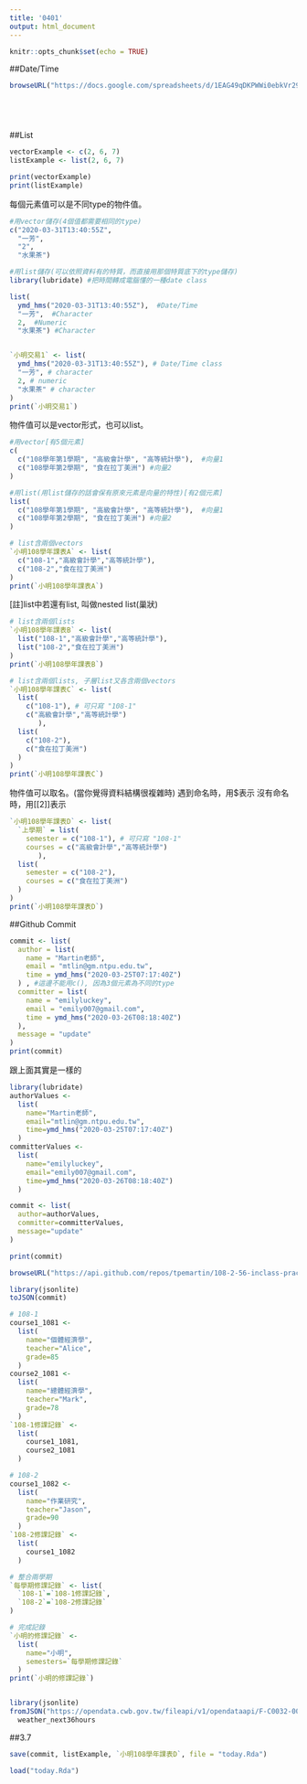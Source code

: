 ```yaml
---
title: '0401'
output: html_document
---
```


```r
knitr::opts_chunk$set(echo = TRUE)
```


##Date/Time

```r
browseURL("https://docs.google.com/spreadsheets/d/1EAG49qDKPWWi0ebkVr29TLrvVnoBPfkvxYY-J3xLAHY/edit#gid=458686645")
```

```r

```

```r

```


```r

```

```r

```


##List

```r
vectorExample <- c(2, 6, 7)
listExample <- list(2, 6, 7)

print(vectorExample)
print(listExample)
```

每個元素值可以是不同type的物件值。
```r
#用vector儲存(4個值都需要相同的type)
c("2020-03-31T13:40:55Z", 
  "一芳", 
  "2", 
  "水果茶")

#用list儲存(可以依照資料有的特質，而直接用那個特質底下的type儲存)
library(lubridate) #把時間轉成電腦懂的一種date class

list(
  ymd_hms("2020-03-31T13:40:55Z"),  #Date/Time
  "一芳",  #Character
  2,  #Numeric
  "水果茶") #Character


`小明交易1` <- list(
  ymd_hms("2020-03-31T13:40:55Z"), # Date/Time class
  "一芳", # character
  2, # numeric
  "水果茶" # character
)
print(`小明交易1`)
```

物件值可以是vector形式，也可以list。
```r
#用vector[有5個元素]
c(
  c("108學年第1學期", "高級會計學", "高等統計學"),  #向量1
  c("108學年第2學期", "食在拉丁美洲") #向量2
)
```

```r
#用list(用list儲存的話會保有原來元素是向量的特性)[有2個元素]
list(
  c("108學年第1學期", "高級會計學", "高等統計學"),  #向量1
  c("108學年第2學期", "食在拉丁美洲") #向量2
)
```

```r
# list含兩個vectors
`小明108學年課表A` <- list(
  c("108-1","高級會計學","高等統計學"),
  c("108-2","食在拉丁美洲")
)
print(`小明108學年課表A`)
```

[註]list中若還有list, 叫做nested list(巢狀)
```r
# list含兩個lists
`小明108學年課表B` <- list(
  list("108-1","高級會計學","高等統計學"),
  list("108-2","食在拉丁美洲")
)
print(`小明108學年課表B`)
```

```r
# list含兩個lists, 子層list又各含兩個vectors
`小明108學年課表C` <- list(
  list(
    c("108-1"), # 可只寫 "108-1"
    c("高級會計學","高等統計學")
       ),
  list(
    c("108-2"),
    c("食在拉丁美洲")
  )
)
print(`小明108學年課表C`)
```

物件值可以取名。(當你覺得資料結構很複雜時)
遇到命名時，用$表示
沒有命名時，用[[2]]表示
```r
`小明108學年課表D` <- list(
  `上學期` = list(
    semester = c("108-1"), # 可只寫 "108-1"
    courses = c("高級會計學","高等統計學")
       ),
  list(
    semester = c("108-2"),
    courses = c("食在拉丁美洲")
  )
)
print(`小明108學年課表D`)
```


##Github Commit

```r
commit <- list(
  author = list(
    name = "Martin老師", 
    email = "mtlin@gm.ntpu.edu.tw",
    time = ymd_hms("2020-03-25T07:17:40Z")
  ) , #這邊不能用c(), 因為3個元素為不同的type 
  committer = list(
    name = "emilyluckey", 
    email = "emily007@gmail.com", 
    time = ymd_hms("2020-03-26T08:18:40Z")
  ), 
  message = "update"
)
print(commit)
```

跟上面其實是一樣的
```r
library(lubridate)
authorValues <- 
  list(
    name="Martin老師",  
    email="mtlin@gm.ntpu.edu.tw",
    time=ymd_hms("2020-03-25T07:17:40Z")
  )
committerValues <- 
  list(
    name="emilyluckey", 
    email="emily007@gmail.com",
    time=ymd_hms("2020-03-26T08:18:40Z")
  )

commit <- list(
  author=authorValues,
  committer=committerValues,
  message="update"
)

print(commit)
```

```r
browseURL("https://api.github.com/repos/tpemartin/108-2-56-inclass-practice/commits") 
```

```r
library(jsonlite) 
toJSON(commit)
```

```r
# 108-1 
course1_1081 <- 
  list(
    name="個體經濟學",
    teacher="Alice",
    grade=85
  )
course2_1081 <-
  list(
    name="總體經濟學",
    teacher="Mark",
    grade=78
  )
`108-1修課記錄` <- 
  list(
    course1_1081,
    course2_1081
  )

# 108-2
course1_1082 <- 
  list(
    name="作業研究",
    teacher="Jason",
    grade=90
  )
`108-2修課記錄` <- 
  list(
    course1_1082
  )

# 整合兩學期
`每學期修課記錄` <- list(
  `108-1`=`108-1修課記錄`,
  `108-2`=`108-2修課記錄`
)

# 完成記錄
`小明的修課記錄` <- 
  list(
    name="小明",
    semesters=`每學期修課記錄`
  )
print(`小明的修課記錄`)
```

```r

```

```r
library(jsonlite)
fromJSON("https://opendata.cwb.gov.tw/fileapi/v1/opendataapi/F-C0032-001?Authorization=rdec-key-123-45678-011121314&format=JSON") ->
  weather_next36hours
```

##3.7

```r
save(commit, listExample, `小明108學年課表D`, file = "today.Rda")
```

```r
load("today.Rda")
```